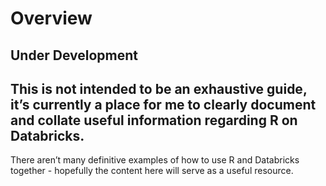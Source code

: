 # Overview {.unnumbered}

::: callout-caution
## Under Development
:::

::: callout-note
## This is not intended to be an exhaustive guide, it's currently a place for me to clearly document and collate useful information regarding R on Databricks.
:::

There aren't many definitive examples of how to use R and Databricks together - hopefully the content here will serve as a useful resource.

